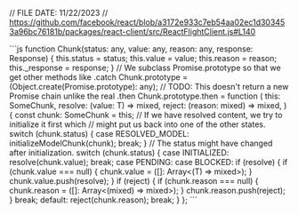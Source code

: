 // FILE DATE: 11/22/2023
// https://github.com/facebook/react/blob/a3172e933c7eb54aa02ec1d303453a96bc76181b/packages/react-client/src/ReactFlightClient.js#L140

<CodeBlock>
```js
function Chunk(status: any, value: any, reason: any, response: Response) {
  this.status = status;
  this.value = value;
  this.reason = reason;
  this._response = response;
}
// We subclass Promise.prototype so that we get other methods like .catch
Chunk.prototype = (Object.create(Promise.prototype): any);
// TODO: This doesn't return a new Promise chain unlike the real .then
Chunk.prototype.then = function <T>(
  this: SomeChunk<T>,
  resolve: (value: T) => mixed,
  reject: (reason: mixed) => mixed,
) {
  const chunk: SomeChunk<T> = this;
  // If we have resolved content, we try to initialize it first which
  // might put us back into one of the other states.
  switch (chunk.status) {
    case RESOLVED_MODEL:
      initializeModelChunk(chunk);
      break;
  }
  // The status might have changed after initialization.
  switch (chunk.status) {
    case INITIALIZED:
      resolve(chunk.value);
      break;
    case PENDING:
    case BLOCKED:
      if (resolve) {
        if (chunk.value === null) {
          chunk.value = ([]: Array<(T) => mixed>);
        }
        chunk.value.push(resolve);
      }
      if (reject) {
        if (chunk.reason === null) {
          chunk.reason = ([]: Array<(mixed) => mixed>);
        }
        chunk.reason.push(reject);
      }
      break;
    default:
      reject(chunk.reason);
      break;
  }
};
```
</CodeBlock>